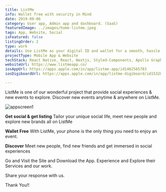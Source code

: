```yaml
---
title: ListMe
info: Wallet free with security in Mind
date: 2019-09-06
category: User app, Admin app and dashboard. (SaaS)
featuredImage: ../images/home-listme.jpeg
tags: App, Website, Social
isFeatured: false
listingOrder: 2
type: work
details: Use ListMe as your digital ID and wallet for a smooth, hassle free entry. Create social experiences as your selfie unlocks your digital identity. The build-in ID verification, ListMe makes it possible for you to have your name submitted to as many events of your preferred bar/club/event while still being in the comfort of your home, or hotel room. All that you need is a profile that can be made through the app.
projectType: Mobile App & Website
techStack: React Native, React, Nextjs, Styled-Components, Apollo GraphQL, Mongo DB
websiteUrl: https://www.listmeapp.co/
iosAppUrl: https://apps.apple.com/in/app/listme-app/id1462565783
iosDigiboardUrl: https://apps.apple.com/in/app/listme-digiboard/id1532010042#?platform=iphone

---
```


ListMe is one of our wonderful project that provide social experiences & new events to explore. Discover new events anytime & anywhere on ListMe.

![appscreen1](../images/home-listme.jpeg)

**Get social & get listing**
Tailor your unique social life, meet new people and explore new brands all on ListMe

**Wallet Free**
With ListMe, your phone is the only thing you need to enjoy an event.

**Discover**
Meet new people, find new friends and get immersed in social experiences

Go and Visit the Site and Download the App.
Experience and Explore their Services and our work.

Share your response with us.

Thank You!!

